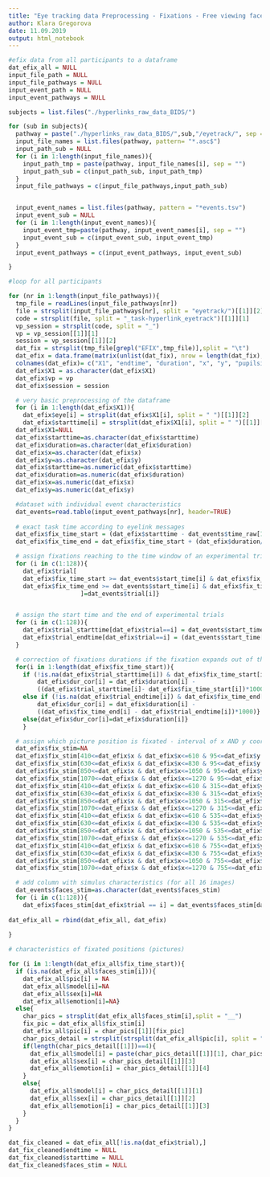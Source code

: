 ```yaml
---
title: "Eye tracking data Preprocessing - Fixations - Free viewing faces"
author: Klara Gregorova
date: 11.09.2019
output: html_notebook
---
```


```r
#efix data from all participants to a dataframe
dat_efix_all = NULL
input_file_path = NULL
input_file_pathways = NULL
input_event_path = NULL
input_event_pathways = NULL

subjects = list.files("./hyperlinks_raw_data_BIDS/")

for (sub in subjects){
  pathway = paste("./hyperlinks_raw_data_BIDS/",sub,"/eyetrack/", sep = "")
  input_file_names = list.files(pathway, pattern= "*.asc$")
  input_path_sub = NULL
  for (i in 1:length(input_file_names)){
    input_path_tmp = paste(pathway, input_file_names[i], sep = "")
    input_path_sub = c(input_path_sub, input_path_tmp)
  }
  input_file_pathways = c(input_file_pathways,input_path_sub) 


  input_event_names = list.files(pathway, pattern = "*events.tsv")
  input_event_sub = NULL
  for (i in 1:length(input_event_names)){
    input_event_tmp=paste(pathway, input_event_names[i], sep = "")
    input_event_sub = c(input_event_sub, input_event_tmp)
  }
  input_event_pathways = c(input_event_pathways, input_event_sub)

}
```

```r
#loop for all participants

for (nr in 1:length(input_file_pathways)){
  tmp_file = readLines(input_file_pathways[nr])
  file = strsplit(input_file_pathways[nr], split = "eyetrack/")[[1]][2]
  code = strsplit(file, split = "_task-hyperlink_eyetrack")[[1]][1]
  vp_session = strsplit(code, split = "_")
  vp = vp_session[[1]][1]
  session = vp_session[[1]][2]
  dat_fix = strsplit(tmp_file[grepl("EFIX",tmp_file)],split = "\t")
  dat_efix = data.frame(matrix(unlist(dat_fix), nrow = length(dat_fix), byrow=T))
  colnames(dat_efix)= c("X1", "endtime", "duration", "x", "y", "pupilsize")
  dat_efix$X1 = as.character(dat_efix$X1)
  dat_efix$vp = vp
  dat_efix$session = session

  # very basic preprocessing of the dataframe
  for (i in 1:length(dat_efix$X1)){
    dat_efix$eye[i] = strsplit(dat_efix$X1[i], split = " ")[[1]][2]
    dat_efix$starttime[i] = strsplit(dat_efix$X1[i], split = " ")[[1]][5]}
  dat_efix$X1=NULL
  dat_efix$starttime=as.character(dat_efix$starttime)
  dat_efix$duration=as.character(dat_efix$duration)
  dat_efix$x=as.character(dat_efix$x)
  dat_efix$y=as.character(dat_efix$y)
  dat_efix$starttime=as.numeric(dat_efix$starttime)
  dat_efix$duration=as.numeric(dat_efix$duration)
  dat_efix$x=as.numeric(dat_efix$x)
  dat_efix$y=as.numeric(dat_efix$y)

  #dataset with individual event characteristics
  dat_events=read.table(input_event_pathways[nr], header=TRUE)
  
  # exact task time according to eyelink messages
  dat_efix$fix_time_start = (dat_efix$starttime - dat_events$time_raw[1])/1000
  dat_efix$fix_time_end = dat_efix$fix_time_start + (dat_efix$duration/1000)

  # assign fixations reaching to the time window of an experimental trial
  for (i in c(1:128)){ 
    dat_efix$trial[
    dat_efix$fix_time_start >= dat_events$start_time[i] & dat_efix$fix_time_start <  (dat_events$start_time[i]+dat_events$duration[i]) |
    dat_efix$fix_time_end >= dat_events$start_time[i] & dat_efix$fix_time_end< (dat_events$start_time[i]+dat_events$duration[i])
                    ]=dat_events$trial[i]}


  # assign the start time and the end of experimental trials
  for (i in c(1:128)){
    dat_efix$trial_starttime[dat_efix$trial==i] = dat_events$start_time[i]
    dat_efix$trial_endtime[dat_efix$trial==i] = (dat_events$start_time[i] + dat_events$duration[i])
  }

  # correction of fixations durations if the fixation expands out of the time window of the experimental trial
  for(i in 1:length(dat_efix$fix_time_start)){
    if (!is.na(dat_efix$trial_starttime[i]) & dat_efix$fix_time_start[i]<dat_efix$trial_starttime[i]){
        dat_efix$dur_cor[i] = dat_efix$duration[i] - 
        ((dat_efix$trial_starttime[i]- dat_efix$fix_time_start[i])*1000)}
    else if (!is.na(dat_efix$trial_endtime[i]) & dat_efix$fix_time_end[i]>dat_efix$trial_endtime[i]){
        dat_efix$dur_cor[i] = dat_efix$duration[i] - 
        ((dat_efix$fix_time_end[i] - dat_efix$trial_endtime[i])*1000)}
    else{dat_efix$dur_cor[i]=dat_efix$duration[i]}
    }

  # assign which picture position is fixated - interval of x AND y coordinates has to be met
  dat_efix$fix_stim=NA
  dat_efix$fix_stim[410<=dat_efix$x & dat_efix$x<=610 & 95<=dat_efix$y & dat_efix$y<=295] = 1
  dat_efix$fix_stim[630<=dat_efix$x & dat_efix$x<=830 & 95<=dat_efix$y & dat_efix$y<=295] = 2
  dat_efix$fix_stim[850<=dat_efix$x & dat_efix$x<=1050 & 95<=dat_efix$y & dat_efix$y<=295] = 3
  dat_efix$fix_stim[1070<=dat_efix$x & dat_efix$x<=1270 & 95<=dat_efix$y & dat_efix$y<=295] = 4
  dat_efix$fix_stim[410<=dat_efix$x & dat_efix$x<=610 & 315<=dat_efix$y & dat_efix$y<=515] = 5
  dat_efix$fix_stim[630<=dat_efix$x & dat_efix$x<=830 & 315<=dat_efix$y & dat_efix$y<=515] = 6
  dat_efix$fix_stim[850<=dat_efix$x & dat_efix$x<=1050 & 315<=dat_efix$y & dat_efix$y<=515] = 7
  dat_efix$fix_stim[1070<=dat_efix$x & dat_efix$x<=1270 & 315<=dat_efix$y & dat_efix$y<=515] = 8
  dat_efix$fix_stim[410<=dat_efix$x & dat_efix$x<=610 & 535<=dat_efix$y & dat_efix$y<=735] = 9
  dat_efix$fix_stim[630<=dat_efix$x & dat_efix$x<=830 & 535<=dat_efix$y & dat_efix$y<=735] = 10
  dat_efix$fix_stim[850<=dat_efix$x & dat_efix$x<=1050 & 535<=dat_efix$y & dat_efix$y<=735] = 11
  dat_efix$fix_stim[1070<=dat_efix$x & dat_efix$x<=1270 & 535<=dat_efix$y & dat_efix$y<=735] = 12
  dat_efix$fix_stim[410<=dat_efix$x & dat_efix$x<=610 & 755<=dat_efix$y & dat_efix$y<=955] = 13
  dat_efix$fix_stim[630<=dat_efix$x & dat_efix$x<=830 & 755<=dat_efix$y & dat_efix$y<=955] = 14
  dat_efix$fix_stim[850<=dat_efix$x & dat_efix$x<=1050 & 755<=dat_efix$y & dat_efix$y<=955] = 15
  dat_efix$fix_stim[1070<=dat_efix$x & dat_efix$x<=1270 & 755<=dat_efix$y & dat_efix$y<=955] = 16

  # add column with simulus characteristics (for all 16 images)
  dat_events$faces_stim=as.character(dat_events$faces_stim)
  for (i in c(1:128)){
    dat_efix$faces_stim[dat_efix$trial == i] = dat_events$faces_stim[dat_events$trial == i]}
  
dat_efix_all = rbind(dat_efix_all, dat_efix)
  
}
```

```r
# characteristics of fixated positions (pictures)

for (i in 1:length(dat_efix_all$fix_time_start)){
  if (is.na(dat_efix_all$faces_stim[i])){
    dat_efix_all$pic[i] = NA
    dat_efix_all$model[i]=NA
    dat_efix_all$sex[i]=NA
    dat_efix_all$emotion[i]=NA}
  else{
    char_pics = strsplit(dat_efix_all$faces_stim[i],split = "__")
    fix_pic = dat_efix_all$fix_stim[i]
    dat_efix_all$pic[i] = char_pics[[1]][fix_pic]
    char_pics_detail = strsplit(strsplit(dat_efix_all$pic[i], split = "_")[[1]][2], split = "")
    if(length(char_pics_detail[[1]])==4){
      dat_efix_all$model[i] = paste(char_pics_detail[[1]][1], char_pics_detail[[1]][2], sep = "")
      dat_efix_all$sex[i] = char_pics_detail[[1]][3]
      dat_efix_all$emotion[i] = char_pics_detail[[1]][4]
    }
    else{
      dat_efix_all$model[i] = char_pics_detail[[1]][1]
      dat_efix_all$sex[i] = char_pics_detail[[1]][2]
      dat_efix_all$emotion[i] = char_pics_detail[[1]][3]
    }
  }
}
```

```r
dat_fix_cleaned = dat_efix_all[!is.na(dat_efix$trial),]
dat_fix_cleaned$endtime = NULL
dat_fix_cleaned$starttime = NULL
dat_fix_cleaned$faces_stim = NULL
```
